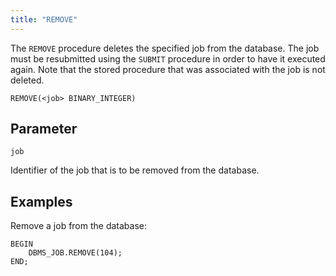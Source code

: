 ```yaml
---
title: "REMOVE"
---
```


The `REMOVE` procedure deletes the specified job from the database. The job must be resubmitted using the `SUBMIT` procedure in order to have it executed again. Note that the stored procedure that was associated with the job is not deleted.

```text
REMOVE(<job> BINARY_INTEGER)
```

## Parameter

`job`

 Identifier of the job that is to be removed from the database.

## Examples

Remove a job from the database:

```text
BEGIN
    DBMS_JOB.REMOVE(104);
END;
```
